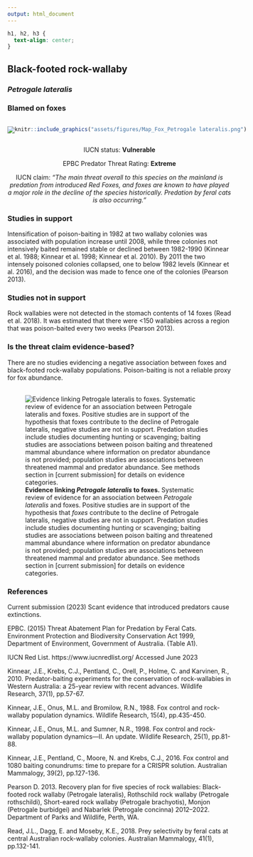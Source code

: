 ```yaml
---
output: html_document
---
```

```css
h1, h2, h3 {
  text-align: center;
}
```

## **Black-footed rock-wallaby**
### *Petrogale lateralis*
### Blamed on foxes

:::: {style="display: flex;"}

![](assets/photos/Petrogale lateralis.png)

::: {}

:::

::: {}
  ```r
  knitr::include_graphics("assets/figures/Map_Fox_Petrogale lateralis.png")
  ```
:::

::::
<center>
IUCN status: **Vulnerable**

EPBC Predator Threat Rating: **Extreme**

IUCN claim: *"The main threat overall to this species on the mainland is predation from introduced Red Foxes, and foxes are known to have played a major role in the decline of the species historically. Predation by feral cats is also occurring."*

</center>

### Studies in support

Intensification of poison-baiting in 1982 at two wallaby colonies was associated with population increase until 2008, while three colonies not intensively baited remained stable or declined between 1982-1990 (Kinnear et al. 1988; Kinnear et al. 1998; Kinnear et al. 2010). By 2011 the two intensely poisoned colonies collapsed, one to below 1982 levels (Kinnear et al. 2016), and the decision was made to fence one of the colonies (Pearson 2013).

### Studies not in support

Rock wallabies were not detected in the stomach contents of 14 foxes (Read et al. 2018). It was estimated that there were <150 wallabies across a region that was poison-baited every two weeks (Pearson 2013).

### Is the threat claim evidence-based?

There are no studies evidencing a negative association between foxes and black-footed rock-wallaby populations. Poison-baiting is not a reliable proxy for fox abundance.
<br>
<br>

![**Evidence linking *Petrogale lateralis* to foxes.** Systematic review of evidence for an association between *Petrogale lateralis* and foxes. Positive studies are in support of the hypothesis that *foxes* contribute to the decline of Petrogale lateralis, negative studies are not in support. Predation studies include studies documenting hunting or scavenging; baiting studies are associations between poison baiting and threatened mammal abundance where information on predator abundance is not provided; population studies are associations between threatened mammal and predator abundance. See methods section in [current submission] for details on evidence categories.](assets/figures/Main_Evidence_Fox_Petrogale lateralis.png)

### References

Current submission (2023) Scant evidence that introduced predators cause extinctions.

EPBC. (2015) Threat Abatement Plan for Predation by Feral Cats. Environment Protection and Biodiversity Conservation Act 1999, Department of Environment, Government of Australia. (Table A1).

IUCN Red List. https://www.iucnredlist.org/ Accessed June 2023

Kinnear, J.E., Krebs, C.J., Pentland, C., Orell, P., Holme, C. and Karvinen, R., 2010. Predator-baiting experiments for the conservation of rock-wallabies in Western Australia: a 25-year review with recent advances. Wildlife Research, 37(1), pp.57-67.

Kinnear, J.E., Onus, M.L. and Bromilow, R.N., 1988. Fox control and rock-wallaby population dynamics. Wildlife Research, 15(4), pp.435-450.

Kinnear, J.E., Onus, M.L. and Sumner, N.R., 1998. Fox control and rock-wallaby population dynamics—II. An update. Wildlife Research, 25(1), pp.81-88.

Kinnear, J.E., Pentland, C., Moore, N. and Krebs, C.J., 2016. Fox control and 1080 baiting conundrums: time to prepare for a CRISPR solution. Australian Mammalogy, 39(2), pp.127-136.

Pearson D. 2013. Recovery plan for five species of rock wallabies: Black-footed rock wallaby (Petrogale lateralis), Rothschild rock wallaby (Petrogale rothschildi), Short-eared rock wallaby (Petrogale brachyotis), Monjon (Petrogale burbidgei) and Nabarlek (Petrogale concinna) 2012–2022. Department of Parks and Wildlife, Perth, WA.

Read, J.L., Dagg, E. and Moseby, K.E., 2018. Prey selectivity by feral cats at central Australian rock-wallaby colonies. Australian Mammalogy, 41(1), pp.132-141.

